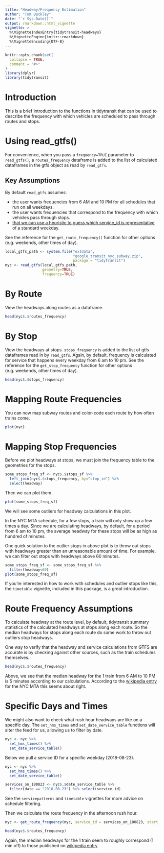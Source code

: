 ```yaml
---
title: "Headway/Frequency Estimation"
author: "Tom Buckley"
date: "`r Sys.Date()`"
output: rmarkdown::html_vignette
vignette: >
  %\VignetteIndexEntry{tidytransit-headways}
  %\VignetteEngine{knitr::rmarkdown}
  %\VignetteEncoding{UTF-8}
---
```


```r
knitr::opts_chunk$set(
  collapse = TRUE,
  comment = "#>"
)
library(dplyr)
library(tidytransit)
```

# Introduction

This is a brief introduction to the functions in tidytransit that can be used to describe the frequency with which vehicles are scheduled to pass through routes and stops. 

# Using read_gtfs()

For convenience, when you pass a `frequency=TRUE` parameter to `read_gtfs()`, a `routes_frequency` dataframe is added to the list of calculated dataframes in the gtfs object as read by `read_gtfs`. 

## Key Assumptions
 
By default `read_gtfs` assumes:

- the user wants frequencies from 6 AM and 10 PM for all schedules that run on all weekdays.
- the user wants frequencies that correspond to the frequency with which vehicles pass through stops. 
- [that we can use a heuristic to guess which service_id is representative of a standard weekday](https://github.com/r-transit/tidytransit/blob/master/R/frequencies.R#L34-L59). 

See the reference for the `get_route_frequency()` function for other options (e.g. weekends, other times of day). 

```r
local_gtfs_path <- system.file("extdata", 
                               "google_transit_nyc_subway.zip", 
                               package = "tidytransit")
nyc <- read_gtfs(local_gtfs_path, 
                 geometry=TRUE,
                 frequency=TRUE)
```

# By Route

View the headways along routes as a dataframe. 

```r
head(nyc$.$routes_frequency)
```

# By Stop

View the headways at stops. `stops_frequency` is added to the list of gtfs dataframes read in by `read_gtfs`. Again, by default, frequency is calculated for service that happens every weekday from 6 am to 10 pm. See the reference for the `get_stop_frequency` function for other options (e.g. weekends, other times of day). 

```r
head(nyc$.$stops_frequency)
```

# Mapping Route Frequencies

You can now map subway routes and color-code each route by how often trains come.  
```r
plot(nyc)
```

# Mapping Stop Frequencies

Before we plot headways at stops, we must join the frequency table to the geometries for the stops. 

```r
some_stops_freq_sf <- nyc$.$stops_sf %>%
  left_join(nyc$.$stops_frequency, by="stop_id") %>%
  select(headway)
```

Then we can plot them. 

```r
plot(some_stops_freq_sf)
```

We will see some outliers for headway calculations in this plot. 

In the NYC MTA schedule, for a few stops, a train will only show up a few times a day. Since we are calculating headways, by default, for a period from 6 am to 10 pm, the average headway for these stops will be as high as hundred of minutes. 

One quick solution to the outlier stops in above plot is to throw out stops with headways greater than an unreasonable amount of time. For example, we can filter out stops with headways above 60 minutes. 

```r
some_stops_freq_sf <- some_stops_freq_sf %>%
  filter(headway<60)
plot(some_stops_freq_sf)
```

If you're interested in how to work with schedules and outlier stops like this, the `timetable` vignette, included in this package, is a great introduction.  

# Route Frequency Assumptions

To calculate headway at the route level, by default, tidytransit summary statistics of the calculated headways at stops along each route. So the median headways for stops along each route do some work to throw out outliers stop headways.  

One way to verify that the headway and service calculations from GTFS are accurate is by checking against other sources, such as the train schedules themselves. 

```r
head(nyc$.$routes_frequency)
```

Above, we see that the median headway for the 1 train from 6 AM to 10 PM is 5 minutes according to our calculations. According to the [wikipedia entry](https://en.wikipedia.org/wiki/List_of_New_York_City_Subway_services#Train_intervals) for the NYC MTA this seems about right. 

# Specific Days and Times

We might also want to check what rush hour headways are like on a specific day. The `set_hms_times` and `set_date_service_table` functions will alter the feed for us, allowing us to filter by date. 

```r
nyc <- nyc %>% 
  set_hms_times() %>% 
  set_date_service_table()
```

Below we pull a service ID for a specific weekday (2018-08-23). 

```r
nyc <- nyc %>% 
  set_hms_times() %>% 
  set_date_service_table()

services_on_180823 <- nyc$.$date_service_table %>% 
  filter(date == "2018-08-23") %>% select(service_id)
```

See the `servicepatterns` and `timetable` vignettes for more advice on schedule filtering.

Then we calculate the route frequency in the afternoon rush hour. 

```r
nyc <- get_route_frequency(nyc, service_id = services_on_180823, start_hour = 16, end_hour = 19)
```

```r
head(nyc$.$routes_frequency)
```

Again, the median headways for the 1 train seem to roughly correspond (1 min off) to those published on [wikipedia entry](https://en.wikipedia.org/wiki/List_of_New_York_City_Subway_services#Train_intervals)

